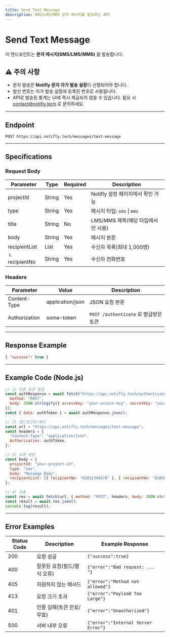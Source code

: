 ```yaml
---
title: Send Text Message
description: SMS/LMS/MMS 문자 메시지를 발송하는 API
---
```


# Send Text Message

이 엔드포인트는 **문자 메시지(SMS/LMS/MMS)** 를 발송합니다.

## ⚠️ 주의 사항

- 문자 발송은 **Notifly 문자 자가 발송 설정**이 선행되어야 합니다.  
- 발신 번호는 자가 발송 설정에 등록된 번호로 사용됩니다.  
- API로 발송된 통계는 UI에 즉시 제공되지 않을 수 있습니다. 필요 시 contact@notifly.tech 로 문의하세요.

---

## Endpoint

`POST https://api.notifly.tech/messages/text-message`

---

## Specifications

### Request Body

| Parameter     | Type   | Required | Description                                  |
|---------------|--------|----------|----------------------------------------------|
| projectId     | String | Yes      | Notifly 설정 페이지에서 확인 가능             |
| type          | String | Yes      | 메시지 타입: `sms` \| `mms`                   |
| title         | String | No       | LMS/MMS 제목(해당 타입에서만 사용)            |
| body          | String | Yes      | 메시지 본문                                   |
| recipientList | List   | Yes      | 수신자 목록(최대 1,000명)                      |
| └ recipientNo | String | Yes      | 수신자 전화번호                               |

### Headers

| Parameter    | Value            | Description                         |
|--------------|------------------|-------------------------------------|
| Content-Type | application/json | JSON 요청 본문                      |
| Authorization| some-token       | `POST /authenticate` 로 발급받은 토큰 |

---

## Response Example

```json
{ "success": true }
```

---

## Example Code (Node.js)

```js
// 1) 인증 토큰 발급
const authResponse = await fetch("https://api.notifly.tech/authenticate", {
  method: "POST",
  body: JSON.stringify({ accessKey: "your-access-key", secretKey: "your-secret-key" }),
});
const { data: authToken } = await authResponse.json();

// 2) 엔드포인트/헤더
const url = "https://api.notifly.tech/messages/text-message";
const headers = {
  "Content-Type": "application/json",
  Authorization: authToken,
};

// 3) 요청 본문
const body = {
  projectId: "your-project-id",
  type: "sms",
  body: "Message Body",
  recipientList: [{ recipientNo: "01012345678" }, { recipientNo: "01045671234" }]
};

// 4) 호출
const res = await fetch(url, { method: "POST", headers, body: JSON.stringify(body) });
const result = await res.json();
console.log(result);
```

---

## Error Examples

| Status Code | Description                  | Example Response                     |
|-------------|------------------------------|--------------------------------------|
| 200         | 요청 성공                    | `{"success":true}`                   |
| 400         | 잘못된 요청(필드/형식 오류) | `{"error":"Bad request: ... "}`      |
| 405         | 지원하지 않는 메서드         | `{"error":"Method not allowed"}`     |
| 413         | 요청 크기 초과               | `{"error":"Payload Too Large"}`      |
| 401         | 인증 실패(토큰 만료/무효)    | `{"error":"Unauthorized"}`           |
| 500         | 서버 내부 오류               | `{"error":"Internal Server Error"}`  |
